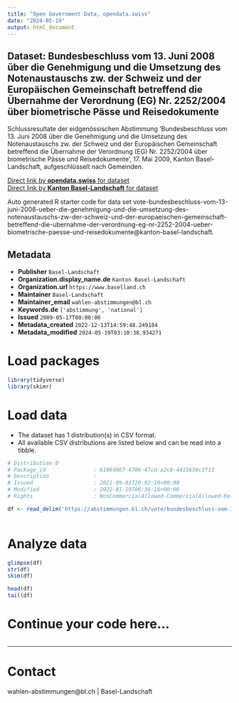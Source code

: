 ```yaml
---
title: "Open Government Data, opendata.swiss"
date: "2024-05-19"
output: html_document
---
```


## Dataset: Bundesbeschluss vom 13. Juni 2008 über die Genehmigung und die Umsetzung des Notenaustauschs zw. der Schweiz und der Europäischen Gemeinschaft betreffend die Übernahme der Verordnung (EG) Nr. 2252/2004 über biometrische Pässe und Reisedokumente

Schlussresultate der eidgenössischen Abstimmung 'Bundesbeschluss vom 13. Juni 2008 über die Genehmigung und die Umsetzung des Notenaustauschs zw. der Schweiz und der Europäischen Gemeinschaft betreffend die Übernahme der Verordnung (EG) Nr. 2252/2004 über biometrische Pässe und Reisedokumente', 17. Mai 2009, Kanton Basel-Landschaft, aufgeschlüsselt nach Gemeinden.

[Direct link by **opendata.swiss** for dataset](https://opendata.swiss/de/dataset/bundesbeschluss-vom-13-juni-2008-uber-die-genehmigung-und-die-umsetzung-des-notenaustauschs-zw-)<br>
[Direct link by **Kanton Basel-Landschaft** for dataset](https://abstimmungen.bl.ch/vote/bundesbeschluss-vom-13-juni-2008-ueber-die-genehmigung-und-die-umsetzung-des-notenaustauschs-zw-der-schweiz-und-der-europaeischen-gemeinschaft-betreffend-die-ubernahme-der-verordnung-eg-nr-2252-2004-ueber-biometrische-paesse-und-reisedokumente/data)

Auto generated R starter code for data set vote-bundesbeschluss-vom-13-juni-2008-ueber-die-genehmigung-und-die-umsetzung-des-notenaustauschs-zw-der-schweiz-und-der-europaeischen-gemeinschaft-betreffend-die-ubernahme-der-verordnung-eg-nr-2252-2004-ueber-biometrische-paesse-und-reisedokumente@kanton-basel-landschaft.

## Metadata

- **Publisher** `Basel-Landschaft`
- **Organization.display_name.de** `Kanton Basel-Landschaft`
- **Organization.url** `https://www.baselland.ch`
- **Maintainer** `Basel-Landschaft`
- **Maintainer_email** `wahlen-abstimmungen@bl.ch`
- **Keywords.de** `['abstimmung', 'national']`
- **Issued** `2009-05-17T00:00:00`
- **Metadata_created** `2022-12-13T14:59:48.249184`
- **Metadata_modified** `2024-05-19T03:10:38.934271`


# Load packages

```r

library(tidyverse)
library(skimr)

```

# Load data

-   The dataset has 1 distribution(s) in CSV format.
-   All available CSV distributions are listed below and can be read into a tibble.

```r

# Distribution 0
# Package_id               : 6106d467-4706-47cd-a2c8-4415650c1f13
# Description              : 
# Issued                   : 2021-09-01T20:02:10+00:00
# Modified                 : 2022-01-19T06:36:16+00:00
# Rights                   : NonCommercialAllowed-CommercialAllowed-ReferenceRequired

df <- read_delim('https://abstimmungen.bl.ch/vote/bundesbeschluss-vom-13-juni-2008-ueber-die-genehmigung-und-die-umsetzung-des-notenaustauschs-zw-der-schweiz-und-der-europaeischen-gemeinschaft-betreffend-die-ubernahme-der-verordnung-eg-nr-2252-2004-ueber-biometrische-paesse-und-reisedokumente/data-csv')



```

# Analyze data

```r

glimpse(df)
str(df)
skim(df)

head(df)
tail(df)

```

# Continue your code here...

```r

```

------------------------------------------------------------------------

# Contact

wahlen-abstimmungen@bl.ch | Basel-Landschaft
